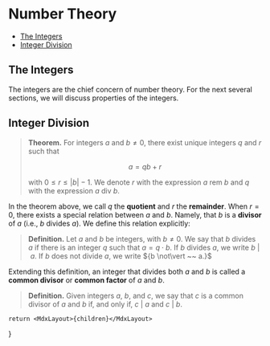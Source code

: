 
# Number Theory

<TOC>

- [The Integers](#the-integers)
- [Integer Division](#integer-division)

</TOC>

## The Integers
The integers are the chief concern of number theory. For the next several sections, we will discuss properties of the integers.

## Integer Division

> __Theorem.__ For integers ${a}$ and ${b \neq 0,}$ there exist unique integers ${q}$ and ${r}$ such that
>
> $$
>    a = qb + r
> $$
>
> with ${0 \leq r \leq \vert b \vert - 1.}$ We denote ${r}$ with the expression ${a~\text{rem}~b}$ and ${q}$ with the expression ${a ~ \text{div} ~ b.}$

In the theorem above, we call ${q}$ the __quotient__ and ${r}$ the __remainder__. When ${r = 0,}$ there exists a special relation between ${a}$ and ${b.}$ Namely, that ${b}$ is a __divisor__ of ${a}$ (i.e., ${b}$ divides ${a}$). We define this relation explicitly:

> __Definition.__ Let ${a}$ and ${b}$ be integers, with ${b \neq 0.}$ We say that ${b}$ divides ${a}$ if there is an integer ${q}$ such that ${a = q \cdot b.}$ If ${b}$ divides ${a,}$ we write ${b~\vert~a.}$ If ${b}$ does not divide ${a,}$ we write ${b \not\vert ~~ a.}$

Extending this definition, an integer that divides both ${a}$ and ${b}$ is called a __common divisor__ or __common factor__ of ${a}$ and ${b.}$

> __Definition.__ Given integers ${a,}$ ${b,}$ and ${c,}$ we say that ${c}$ is a common divisor of ${a}$ and ${b}$ if, and only if, ${c ~ \vert ~ a}$ and ${c ~ \vert ~ b.}$


    return <MdxLayout>{children}</MdxLayout>

}